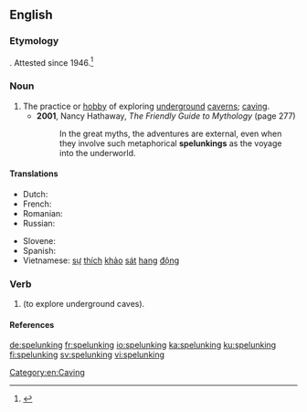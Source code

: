 ==English==

===Etymology===
{{suffix|en|spelunk|ing}}. Attested since 1946.<ref name=EtymOnLine>{{EtymOnLine|spelunker}}</ref>

===Noun===
{{wikipedia}}
{{en-noun|-|s}}

# The practice or [[hobby]] of exploring [[underground]] [[caverns]]; [[caving]].
#* '''2001''', Nancy Hathaway, ''The Friendly Guide to Mythology'' (page 277)
#*: In the great myths, the adventures are external, even when they involve such metaphorical '''spelunkings''' as the voyage into the underworld.

====Translations====
{{trans-top|exploring underground caverns}}
* Dutch: {{t+|nl|speleologie|f}}
* French: {{t+|fr|spéléologie|f}}
* Romanian: {{t+|ro|speologie|f}}
* Russian: {{t+|ru|спелеоло́гия|f}}
{{trans-mid}}
* Slovene: {{t|sl|jamarstvo|n}}
* Spanish: {{t+|es|espeleología|f}}
* Vietnamese: [[sự]] [[thích]] [[khảo]] [[sát]] [[hang#Vietnamese|hang]] [[động]]
{{trans-bottom}}

===Verb===
{{head|en|present participle}}

# {{present participle of|spelunk|lang=en|nocat=1}} (to explore underground caves).

====References====
<references/>

[[Category:en:Caving]]

[[de:spelunking]]
[[fr:spelunking]]
[[io:spelunking]]
[[ka:spelunking]]
[[ku:spelunking]]
[[fi:spelunking]]
[[sv:spelunking]]
[[vi:spelunking]]